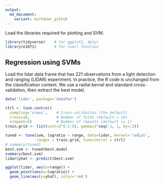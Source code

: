 ```yaml
---
output:
  md_document:
    variant: markdown_github
---
```


Load the libraries required for plotting and SVM.

```r
library(tidyverse)    # for ggplot2, dplyr
library(e1071)        # for svm() function
```

## Regression using SVMs
Load the  lidar data frame that has $221$ observations from a light detection and ranging (LIDAR) experiment. In practice, the R code is  unchanged from the classification context. We use a radial kernel and standard cross-validation, then extract the best model.

```r
data('lidar', package='SemiPar')

ctrl <- tune.control(
  sampling='cross',    # Cross-validation (the default)
  cross=10,            # Number of folds (default = 10)
  nrepeat=5)           # Number of repeats (default is 1) 
train.grid <- list(cost=2^(-2:5), gamma=2^seq(-1, 1, by=.5))

tuned <- tune(svm, logratio ~ range, data=lidar, kernel='radial',
              ranges = train.grid, tunecontrol = ctrl)
# summary(tuned)
best.svm <- tuned$best.model
summary(best.svm)
lidar$yhat <- predict(best.svm)

ggplot(lidar, aes(x=range)) +
  geom_point(aes(y=logratio)) +
  geom_line(aes(y=yhat), color='red')
```
